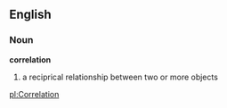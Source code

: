 == English ==
=== Noun ===
'''correlation''' 
#a reciprical relationship between two or more objects 

[[pl:Correlation]]

{{cleanup}}